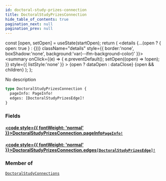 ```yaml
---
id: doctoral-study-prizes-connection
title: DoctoralStudyPrizesConnection
hide_table_of_contents: true
pagination_next: null
pagination_prev: null
---
```







  const [open, setOpen] = useState(startOpen);
  return (
    <details {...(open ? { open: true } : {})} className="details" style={{ border:'none', boxShadow:'none', background:'var(--ifm-background-color)' }}>
      <summary
        onClick={(e) => {
          e.preventDefault();
          setOpen((open) => !open);
        }}
        style={{ listStyle:'none' }}
      >
      {open ? dataOpen : dataClose}
      </summary>
      {open && children}
    </details>
  );
};




No description


```graphql
type DoctoralStudyPrizesConnection {
  pageInfo: PageInfo!
  edges: [DoctoralStudyPrizesEdge]!
}
```




### Fields

#### [<code style={{ fontWeight: 'normal' }}>DoctoralStudyPrizesConnection.<b>pageInfo</b></code>](#)<Bullet />[`PageInfo!`](/cris/objects/page-info) <Badge class="secondary" text="non-null"/> <Badge class="secondary" text="object"/>
> 
> 

#### [<code style={{ fontWeight: 'normal' }}>DoctoralStudyPrizesConnection.<b>edges</b></code>](#)<Bullet />[`[DoctoralStudyPrizesEdge]!`](/cris/objects/doctoral-study-prizes-edge) <Badge class="secondary" text="non-null"/> <Badge class="secondary" text="object"/>
> 
> 



### Member of

[`DoctoralStudyConnections`](/cris/objects/doctoral-study-connections)  <Badge class="secondary" text="object"/>

